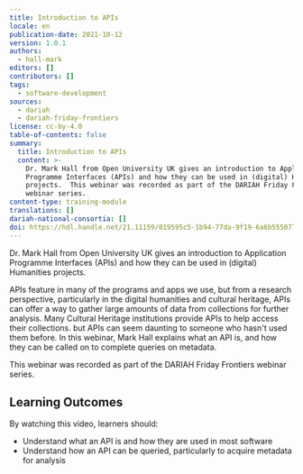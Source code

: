 ```yaml
---
title: Introduction to APIs
locale: en
publication-date: 2021-10-12
version: 1.0.1
authors:
  - hall-mark
editors: []
contributors: []
tags:
  - software-development
sources:
  - dariah
  - dariah-friday-frontiers
license: cc-by-4.0
table-of-contents: false
summary:
  title: Introduction to APIs
  content: >-
    Dr. Mark Hall from Open University UK gives an introduction to Application
    Programme Interfaces (APIs) and how they can be used in (digital) Humanities
    projects.  This webinar was recorded as part of the DARIAH Friday Frontiers
    webinar series.
content-type: training-module
translations: []
dariah-national-consortia: []
doi: https://hdl.handle.net/21.11159/019595c5-1b94-77da-9f19-6a6b55507729
---
```

Dr. Mark Hall from Open University UK gives an introduction to Application Programme Interfaces (APIs) and how they can be used in (digital) Humanities projects.

APIs feature in many of the programs and apps we use, but from a research perspective, particularly in the digital humanities and cultural heritage, APIs can offer a way to gather large amounts of data from collections for further analysis. Many Cultural Heritage institutions provide APIs to help access their collections. but APIs can seem daunting to someone who hasn't used them before. In this webinar, Mark Hall explains what an API is, and how they can be called on to complete queries on metadata.

This webinar was recorded as part of the DARIAH Friday Frontiers webinar series.

## Learning Outcomes

By watching this video, learners should:

* Understand what an API is and how they are used in most software
* Understand how an API can be queried, particularly to acquire metadata for analysis

<VideoCard provider="youtube" id="ifTYfDF6pUI" title="Introduction to APIs" subtitle="Click here to view" src="/assets/content/assets/en/resources/hosted/introduction-to-apis/intro-to-apis-image.png" />
